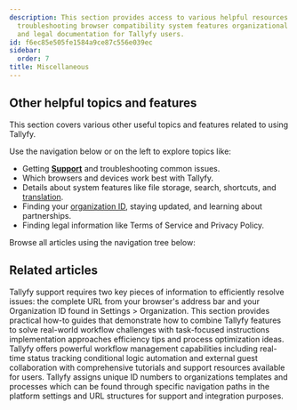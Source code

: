 ```yaml
---
description: This section provides access to various helpful resources including support
  troubleshooting browser compatibility system features organizational information
  and legal documentation for Tallyfy users.
id: f6ec85e505fe1584a9ce87c556e039ec
sidebar:
  order: 7
title: Miscellaneous
---
```


## Other helpful topics and features

This section covers various other useful topics and features related to using Tallyfy.

Use the navigation below or on the left to explore topics like:

- Getting **[Support](/products/pro/miscellaneous/support/)** and troubleshooting common issues.
- Which browsers and devices work best with Tallyfy.
- Details about system features like file storage, search, shortcuts, and [translation](/products/pro/miscellaneous/how-can-i-translate-content-in-tallyfy/).
- Finding your [organization ID](/products/pro/miscellaneous/how-to-find-your-tallyfy-ids/), staying updated, and learning about partnerships.
- Finding legal information like Terms of Service and Privacy Policy.

Browse all articles using the navigation tree below:


<PageTree />


## Related articles
<CardGrid>
<LinkTitleCard header="<b>Support > Provide necessary info to Tallyfy's support team</b>" href="/products/pro/miscellaneous/support/how-to-provide-necessary-info-to-tallyfy-support/" > Tallyfy support requires two key pieces of information to efficiently resolve issues: the complete URL from your browser's address bar and your Organization ID found in Settings > Organization. </LinkTitleCard>
<LinkTitleCard header="<b>Tutorials > How-to guides</b>" href="/products/pro/tutorials/how-to/" > This section provides practical how-to guides that demonstrate how to combine Tallyfy features to solve real-world workflow challenges with task-focused instructions implementation approaches efficiency tips and process optimization ideas. </LinkTitleCard>
<LinkTitleCard header="<b>Tutorials > Key features</b>" href="/products/pro/tutorials/features/" > Tallyfy offers powerful workflow management capabilities including real-time status tracking conditional logic automation and external guest collaboration with comprehensive tutorials and support resources available for users. </LinkTitleCard>
<LinkTitleCard header="<b>Miscellaneous > Find your Tallyfy IDs</b>" href="/products/pro/miscellaneous/how-to-find-your-tallyfy-ids/" > Tallyfy assigns unique ID numbers to organizations templates and processes which can be found through specific navigation paths in the platform settings and URL structures for support and integration purposes. </LinkTitleCard>
</CardGrid>